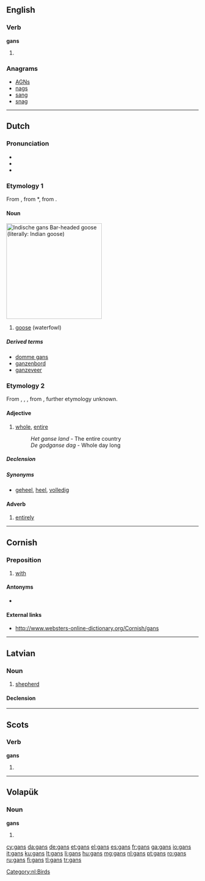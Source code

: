 {{also|Gans|Gäns}}
==English==

===Verb===
'''gans'''

# {{Geordie}} {{third-person singular of|gan}}

===Anagrams===
* [[AGNs#English|AGNs]]
* [[nags#English|nags]]
* [[sang#English|sang]]
* [[snag#English|snag]]

----

==Dutch==
{{wikipedia|ganzen|lang=nl}}

===Pronunciation===
* {{IPA|/ɣɑns/|lang=nl}}
* {{rhymes|ɑns|lang=nl}}
* {{audio|Nl-gans.ogg|audio}}

===Etymology 1===
From {{etyl|dum|nl}} {{term|gans|lang=dum}}, from {{etyl|odt|nl}} *{{term||gans|lang=odt}}, from {{proto|Germanic|gans|lang=nl}}.

====Noun====
[[Image:Anser indicus2.jpg|thumb|250px|''Indische gans''<br>Bar-headed goose (''literally:'' Indian goose)]]
{{nl-noun|f|ganzen|gansje}}

# [[goose]] (waterfowl)

=====Derived terms=====
* [[domme gans]]
* [[ganzenbord]]
* [[ganzeveer]]

===Etymology 2===
From {{etyl|dum|nl}} {{term|gands|lang=dum}}, {{term|gants|lang=dum}}, {{term|gans|lang=dum}}, from {{etyl|goh|nl}} {{term|ganz|lang=goh}}, further etymology unknown.

====Adjective====
{{nl-adj|-}}

# [[whole]], [[entire]]
#: ''Het ganse land'' - The entire country
#: ''De godganse dag'' - Whole day long

=====Declension=====
{{nl-decl-adj-nc|ganse|-|pred=-}}

=====Synonyms=====
* [[geheel]], [[heel]], [[volledig]]

====Adverb====
{{head|nl|adverb}}

# [[entirely]]

[[Category:nl:Birds]]

----

==Cornish==

===Preposition===
{{head|kw|preposition}}

# [[with]]

====Antonyms====
* {{sense|without}} {{l|kw|hep}}

====External links====
* http://www.websters-online-dictionary.org/Cornish/gans

----
==Latvian==

===Noun===
{{lv-noun|m}}

# [[shepherd]]

====Declension====
{{lv-decl-noun|gan|s|1st}}

----

==Scots==

===Verb===
'''gans'''

# {{third-person singular of|[[gan#Scots|gan]]|lang=sco}}

----

==Volapük==

===Noun===
'''gans'''

# {{plural of|gan|lang=vo}}

[[cy:gans]]
[[da:gans]]
[[de:gans]]
[[et:gans]]
[[el:gans]]
[[es:gans]]
[[fr:gans]]
[[ga:gans]]
[[io:gans]]
[[it:gans]]
[[ku:gans]]
[[lt:gans]]
[[li:gans]]
[[hu:gans]]
[[mg:gans]]
[[nl:gans]]
[[pt:gans]]
[[ro:gans]]
[[ru:gans]]
[[fi:gans]]
[[tl:gans]]
[[tr:gans]]